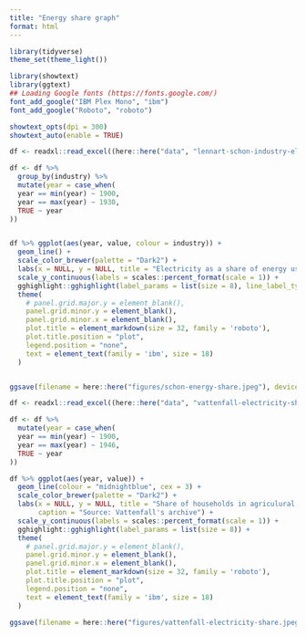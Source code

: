 ```yaml
---
title: "Energy share graph"
format: html
---
```



```r
library(tidyverse)
theme_set(theme_light())

library(showtext)
library(ggtext)
## Loading Google fonts (https://fonts.google.com/)
font_add_google("IBM Plex Mono", "ibm")
font_add_google("Roboto", "roboto")

showtext_opts(dpi = 300)
showtext_auto(enable = TRUE)
```


```r
df <- readxl::read_excel((here::here("data", "lennart-schon-industry-electricity-share.xlsx")))

df <- df %>% 
  group_by(industry) %>% 
  mutate(year = case_when(
  year == min(year) ~ 1900,
  year == max(year) ~ 1930,
  TRUE ~ year
))


df %>% ggplot(aes(year, value, colour = industry)) +
  geom_line() +
  scale_color_brewer(palette = "Dark2") +
  labs(x = NULL, y = NULL, title = "Electricity as a share of energy use in different industries", colour = "Industry", caption = "Source: Lennart Schön") +
  scale_y_continuous(labels = scales::percent_format(scale = 1)) +
  gghighlight::gghighlight(label_params = list(size = 8), line_label_type = "text_path") +
  theme(
    # panel.grid.major.y = element_blank(),
    panel.grid.minor.y = element_blank(),
    panel.grid.minor.x = element_blank(),
    plot.title = element_markdown(size = 32, family = 'roboto'),
    plot.title.position = "plot",
    legend.position = "none",
    text = element_text(family = 'ibm', size = 18)
  ) 


ggsave(filename = here::here("figures/schon-energy-share.jpeg"), device = "jpeg", width = 290, height = 231, units = "mm", dpi = 300)

```




```r
df <- readxl::read_excel((here::here("data", "vattenfall-electricity-share.xlsx")))

df <- df %>% 
  mutate(year = case_when(
  year == min(year) ~ 1900,
  year == max(year) ~ 1946,
  TRUE ~ year
))

df %>% ggplot(aes(year, value)) +
  geom_line(colour = "midnightblue", cex = 3) +
  scale_color_brewer(palette = "Dark2") +
  labs(x = NULL, y = NULL, title = "Share of households in agriculural areas with electricity",
       caption = "Source: Vattenfall's archive") +
  scale_y_continuous(labels = scales::percent_format(scale = 1)) +
  gghighlight::gghighlight(label_params = list(size = 8)) +
  theme(
    # panel.grid.major.y = element_blank(),
    panel.grid.minor.y = element_blank(),
    panel.grid.minor.x = element_blank(),
    plot.title = element_markdown(size = 32, family = 'roboto'),
    plot.title.position = "plot",
    legend.position = "none",
    text = element_text(family = 'ibm', size = 18)
  ) 

ggsave(filename = here::here("figures/vattenfall-electricity-share.jpeg"), device = "jpeg", width = 290, height = 231, units = "mm", dpi = 300)
```



